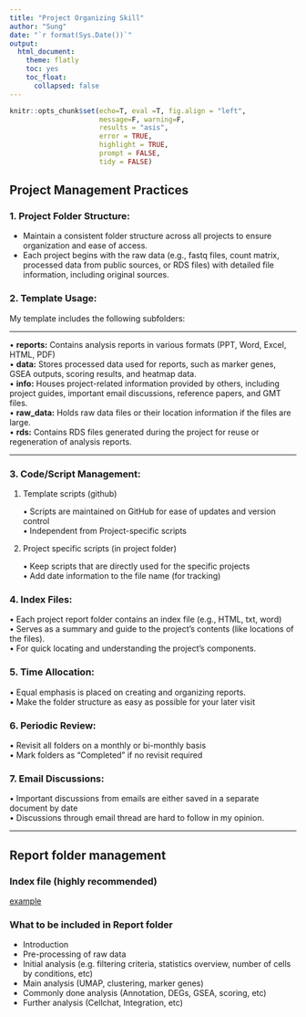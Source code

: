 ```yaml
---
title: "Project Organizing Skill"
author: "Sung"
date: "`r format(Sys.Date())`"
output: 
  html_document:
    theme: flatly
    toc: yes
    toc_float:
      collapsed: false
---
```

```r
knitr::opts_chunk$set(echo=T, eval =T, fig.align = "left", 
                      message=F, warning=F,
                      results = "asis",
                      error = TRUE,
                      highlight = TRUE,
                      prompt = FALSE,
                      tidy = FALSE)
```


## Project Management Practices

### 1. **Project Folder Structure:**  
   - Maintain a consistent folder structure across all projects to ensure organization and ease of access.  
   - Each project begins with the raw data (e.g., fastq files, count matrix, processed data from public sources, or RDS files) with detailed file information, including original sources.  

### 2. **Template Usage:**  
   My template includes the following subfolders:

<hr>   
   • **reports:** Contains analysis reports in various formats (PPT, Word, Excel, HTML, PDF)<br>
   • **data:** Stores processed data used for reports, such as marker genes, GSEA outputs, scoring results, and heatmap data.<br>
   • **info:** Houses project-related information provided by others, including project guides, important email discussions, reference papers, and GMT files.<br>
   • **raw_data:** Holds raw data files or their location information if the files are large.<br>
   • **rds:** Contains RDS files generated during the project for reuse or regeneration of analysis reports.<br>
<hr>   
   

### 3. **Code/Script Management:**  

1. Template scripts (github)

   • Scripts are maintained on GitHub for ease of updates and version control<br>
   • Independent from Project-specific scripts<br>
  
2. Project specific scripts (in project folder)

   • Keep scripts that are directly used for the specific projects <br>
   • Add date information to the file name (for tracking) <br>

### 4. **Index Files:**  

   • Each project report folder contains an index file (e.g., HTML, txt, word)<br>    • Serves as a summary and guide to the project's contents (like locations of the files).<br>
   • For quick locating and understanding the project's components.<br>

### 5. **Time Allocation:**  

   • Equal emphasis is placed on creating and organizing reports. <br>
   • Make the folder structure as easy as possible for your later visit <br>

### 6. **Periodic Review:**  

   • Revisit all folders on a monthly or bi-monthly basis <br>
   • Mark folders as "Completed" if no revisit required <br>
   
### 7. **Email Discussions:**  

   • Important discussions from emails are either saved in a separate document by date <br>
   • Discussions through email thread are hard to follow in my opinion. <br>

<hr>


## Report folder management

### Index file (highly recommended)

[example](file:///Users/sungryepark/Library/Mobile%20Documents/com~apple~CloudDocs/DF/work/code_icloud/2023_Paweletz/2024_Daiichi/Daiichi_2024_index-copy.html)

### What to be included in Report folder

* Introduction
* Pre-processing of raw data
* Initial analysis (e.g. filtering criteria, statistics overview, number of cells by conditions, etc)
* Main analysis (UMAP, clustering, marker genes)
* Commonly done analysis (Annotation, DEGs, GSEA, scoring, etc)
* Further analysis (Cellchat, Integration, etc)
   

<!-- 1. Maintain folders by project -->
<!-- 2. Use similar project structure to all projects -->
<!-- 3. Start with the raw_data (fastq files, count matrix, processed data (downloaded from public sources) or rds files) with the file information in detail. (The original sources of files (GEO, FTP, locations in servers, etc : the sources that raw data can be retrieved) -->
<!-- 4. My template 
* reports : analysis reports (PPT, Word, Excel, html, pdf, etc)
* data : Any processed data to be used for the report (marker genes, GSEA output, scoring result, heatmap data, etc) 
* info : Any information that were given by other people. (Project guide document, emails including important discussion, reference papers, gmt files, etc). These are the original sources for the analyses. 
* raw_data : fastq files, count matrix, etc (if the file size is large, the location information of file should be in this folder)
* rds : Any rds files that were generated during the project period for reuse/regeneration of the analysis reports.  -->
<!-- 5. Code/Script : I prefer to keep scripts in GitHub for easy updates and version control. While some may choose to archive old code, I focus on maintaining up-to-date scripts rather than keeping outdated versions. -->
<!-- 6. The use of Index file: Each project report folder contains the project index file (I use html files). (Share example(s)) (project_information_Daiichi_DS1062a_scRNAseq, Daiichi_2024_index.html)  -->
<!-- 7. Spend almost equal time on creating reports and organizing them : I organize folders and files so that my future self (like a year later) can easily find anything. I assume that the future me might forget what I’ve done, so the structure is very straightforward and follows commonly accepted rules.  -->
<!-- 8. Revisit all project folders with monthly/bi-monthly bases : This helps refresh my memory. While I don’t remember all projects at all times, I do recall what I’ve done and where to find everything when needed. Index files are especially helpful for this routine. Since collaborators often return weeks or months later to request something based on my previous reports, I prefer to keep track of resource locations until the project is officially closed or published. -->
<!-- 9. Keep weekly records: These are snapshots of what has been done each week compared to the previous week. These records help track progress across multiple projects and serve as additional reference sources. Each file is named with the date it was generated.  -->
<!-- 10. Save important discussions from emails: Store them in a separate document or integrate them into the relevant report (I prefer to include them in the relevant report). -->
